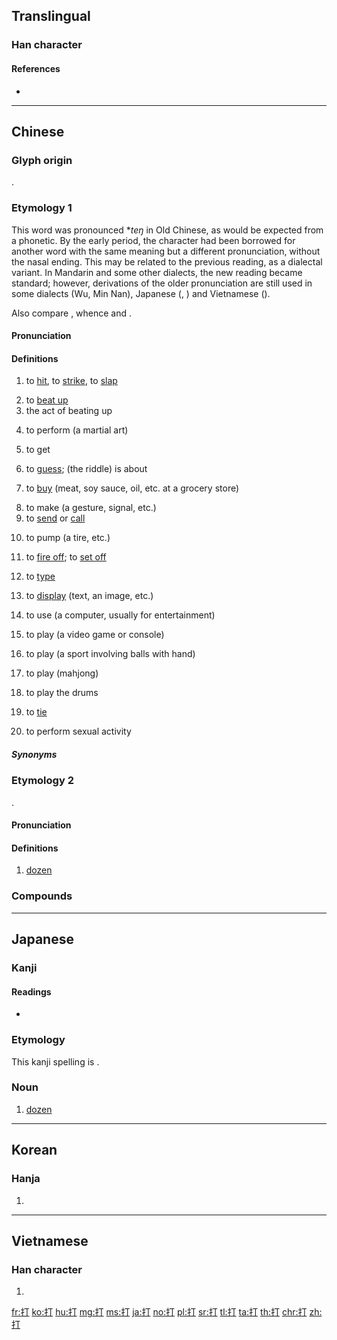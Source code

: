 {{character info/new}}
==Translingual==
{{stroke order|type=bw|strokes=5}}

===Han character===
{{Han char|rn=64|rad=手|as=02|sn=5|four=51020|canj=QMN|ids=⿰扌丁}}

====References====
* {{Han ref|kx=0417.120|dkj=11781|dj=0763.130|hdz=31825.050|uh=6253}}

----

==Chinese==
{{zh-forms}}

===Glyph origin===
{{Han etym}}
{{Han compound|手|丁|c1=s|c2=p|alt1=扌|t1=hand|ls=psc}}.

===Etymology 1===
This word was pronounced *''teŋ'' in Old Chinese, as would be expected from a {{zh-l|丁}} phonetic. By the early {{w|Ming dynasty|Ming}} period, the character had been borrowed for another word with the same meaning but a different pronunciation, without the nasal ending. This may be related to the previous reading, as a dialectal variant. In Mandarin and some other dialects, the new reading became standard; however, derivations of the older pronunciation are still used in some dialects (Wu, Min Nan), Japanese ({{m|ja|ちょう|chō}}, {{m|ja|てい|tei}}) and Vietnamese ({{m|vi|đánh}}).

Also compare {{cog|mkh-pro|*dah|*dah ~ daʔ|to hit, to meet}}, whence {{cog|mnw|ဒး||tr=tɛ̀h|to hit (a mark), meet with, reach [goal], be correct, apposite, to fit}} and {{cog|km|ទះ||to slap, to strike}}.

====Pronunciation====
{{zh-pron
|m=dǎ
|m-s=da3
|c=daa2
|h=pfs=tá
|md=dā
|mn=táⁿ
|w=2tan
|mc=y
|oc=y
|cat=v
}}

====Definitions====
{{zh-hanzi}}

# to [[hit]], to [[strike]], to [[slap]]
#: {{zh-x|別 打 人。|Don't '''hit''' people.}}
# to [[beat up]]
# the act of beating up
#: {{zh-x|他 挨 了 一 頓 打。|He was beaten up.}}
# to perform (a martial art)
#: {{zh-x|打 太極拳|to perform Tai Chi}}
# to get
#: {{zh-x|打 水|to '''get''' water}}
# to [[guess]]; (the riddle) is about
#: {{zh-x|打 一 人物|to '''guess''' a person}}
# to [[buy]] (meat, soy sauce, oil, etc. at a grocery store)
#: {{zh-x|打.醬油|to '''buy''' soy sauce}}
# to make (a gesture, signal, etc.)
# to [[send]] or [[call]]
#: {{zh-x|打 電報|to '''send''' a telegraph}}
#: {{zh-x|打 電話|to '''call''' someone's telephone}}
#: {{zh-x|打 手機|to '''call''' someone's cellphone}}
# to pump (a tire, etc.)
#: {{zh-x|打 氣|to '''pump''' air into something}}
# {{lb|zh|involving|_|gunpowder}} to [[fire off]]; to [[set off]]
#: {{zh-x|打 槍|to '''fire''' a gun (mainly used in China)}}
#: {{zh-x|打 炮仗{zhang}|to '''set off''' a firecracker}}
# {{lb|zh|computer}} to [[type]]
#: {{zh-x|“啲\o{d}的{i1}” 字 點 打{daa2}？|How do you '''type''' "o的"?|C}}
# to [[display]] (text, an image, etc.)
#: {{zh-x|屏幕 上 打 出 兩 行{háng} 字。|A text of two lines displays on the screen.}}
# to use (a computer, usually for entertainment)
#: {{zh-x|打 電腦|to '''use''' a computer}}
# to play (a video game or console) 
#: {{zh-x|打 電動|to '''play''' video game}}
# to play (a sport involving balls with hand)
#: {{zh-x|打 壁球|to '''play''' squash}}
#: {{zh-x|打 一 場 輸 一 場|'''play''' a round and lose a round}}
#: {{zh-x|打波|to '''play''' a ball game|C}}
# to play (mahjong)
#: {{zh-x|打 麻雀{zoek3-2}|to '''play''' mahjong|C}}
# to play the drums
#: {{zh-x|打 鼓|to '''play''' the drums}}
# to [[tie]] {{attention|zh|only refers to tying specific types of things?}}
#: {{zh-x|打 領結|to '''tie''' a bowtie}}
#: {{zh-x|打 煲呔|to '''tie''' a bowtie|C}}
# {{lb|zh|vulgar}} to perform sexual activity
#: {{zh-x|打炮|to '''have''' sex}}
#: {{zh-x|打手槍| to '''masturbate'''}}

=====Synonyms=====
{{zh-dial}}

===Etymology 2===
{{bor|zh|en|dozen|'''do'''zen}}.

====Pronunciation====
{{zh-pron
|m=dá,dǎ,1nb=standard in Mainland,1nc=variant in Taiwan,2nb=standard in Taiwan
|c=daa1
|h=pfs=tá
|md=dā
|mn=táⁿ
|w=2tan
|dial=n
|cat=cls
}}

====Definitions====
{{zh-hanzi}}

# [[dozen]]
#: {{zh-x|一 打{dá} 雞蛋|a dozen of eggs}}

===Compounds===
{{zh-der|半打|吹打:wind and percussion music|打擊|打氣:to inflate; to pump up|打電話:to make a phone call|打針:to inject|拳打:to punch|打劫:to rob|打字:to type|打工|打功夫|串打|代打|單打|墩打|安打|對打|帶打|廝打|從打|扑打|打七|打下|打中|打乖|打交|打人|打仔|打仗|打令|打仰|打伙|打住|打併|打供|打倒|打傘|打傷|打僉|打價|打光|打入|打到|打動|打勘|打勝|打勾|打包|打化|打千|打博|打卡|打卦|打卯|打印|打參|打叉|打合|打吵|打呼|打和|打哄|打哨|打哩|打問|打喚|打嗝|打嗤|打嘴|打噎|打噤|打圈|打圍|打團|打坐|打坑|打垛|打垮|打場|打壓|打外|打夢|打夥|打夯|打套|打奪|打孔|打定|打寒|打對|打尖|打就|打尾|打屁|打岔|打差|打帳|打幌|打幡|打平|打并|打幹|打底|打彈|打從|打恭|打悲|打情|打愣|打慘|打截|打戰|打扇|打手|打扮|打折|打抹|打拍|打拚|打招|打拳|打拴|打拷|打拼|打挾|打捏|打捕|打捱|打掃|打掙|打探|打換|打揭|打揲|打摑|打摸|打摺|打撇|打撅|打撈|打撐|打撲|打擾|打攏|打攔|打攙|打攛|打攪|打救|打敖|打敗|打散|打數|打料|打斷|打旋|打早|打春|打暖|打更|打架|打枷|打柴|打桃|打槍|打槳|打樁|打樣|打橫|打歌|打死|打殺|打比|打水|打油|打泡|打消|打混|打渲|打渾|打溼|打滅|打滑|打滾|打漿|打灘|打火|打炮|打烊|打熬|打熱|打爛|打爻|打牌|打牲|打狗|打獵|打球|打理|打瓦|打生|打當|打疊|打疾|打發|打盹|打看|打眼|打睃|打睡|打瞳|打短|打砌|打破|打碎|打碑|打磨|打祭|打視|打禪|打稻|打稿|打穀|打空|打競|打算|打簇|打粗|打糧|打細|打結|打網|打緊|打總|打繖|打罕|打罵|打羅|打翻|打考|打聽|打背|打胎|打脊|打脫|打腳|打花|打茶|打著|打落|打藥|打虎|打蠟|打製|打要|打覷|打詐|打試|打話|打調|打諒|打諢|打謊|打謎|打賞|打賭|打起|打趁|打趣|打跌|打跳|打踅|打蹔|打躉|打躬|打輸|打轉|打轎|打迭|打退|打通|打造|打過|打道|打選|打酒|打醮|打量|打鋪|打錢|打鍋|打鐘|打鐵|打開|打閒|打降|打雜|打雷|打靶|打響|打頭|打顫|打食|打飯|打馬|打鬥|打鬧|打鬨|打鬼|打魚|打鳴|打麤|打麥|打點|打鼓|打鼾|打齁|打齋|打齪|扭打|抽打|拍打|招打|拷打|挨打|捱打|捶打|排打|揪打|搕打|搥打|摔打|摜打|撇打|撕打|撲打|擊打|攻打|敦打|敲打|款打|步打|武打|毀打|毆打|毒打|混打|痛打|白打|相打|短打|磕打|笞打|自打|臭打|蘇打|西打|責打|起打|跌打|長打|開打|雙打|鞭打|飽打|鬥打}}

----

==Japanese==

===Kanji===
{{ja-kanji|grade=3|rs=手02}}

====Readings====
* {{ja-readings|toon=[[だ]] (da)|goon=[[ちょう]] (chō)|kanon=[[てい]] (tei)|kun=[[うつ]] (utsu), [[うち]] (uchi), [[ぶつ]] (butsu), [[ダース]] (dāsu)}}

===Etymology===
{{rfe|ja}}
This kanji spelling is {{ateji}}.

===Noun===
{{ja-noun|ダース}}

# [[dozen]]

----

==Korean==

===Hanja===
{{ko-hanja|hangeul=[[타]], [[정]]|eumhun=|rv=ta, jeong|mr=t'a, chŏng|y=tha, ceng}}

# {{defn|lang=ko|sort=手02}}

----

==Vietnamese==

===Han character===
{{vi-hantu|[[đả]], [[đánh]], [[dừng]], [[đử]]|rs=手02}}

# {{defn|lang=vi|sort=手02}}

[[fr:打]]
[[ko:打]]
[[hu:打]]
[[mg:打]]
[[ms:打]]
[[ja:打]]
[[no:打]]
[[pl:打]]
[[sr:打]]
[[tl:打]]
[[ta:打]]
[[th:打]]
[[chr:打]]
[[zh:打]]